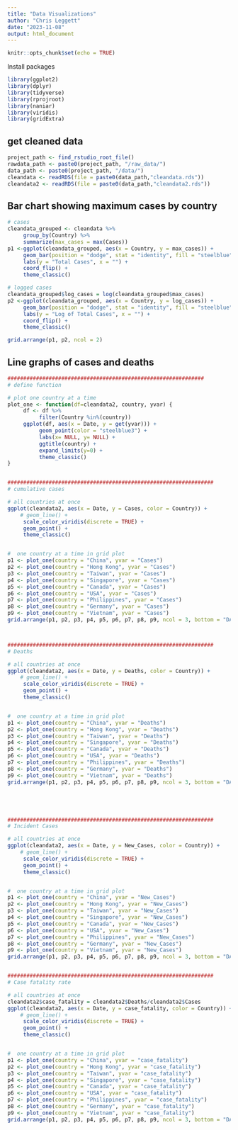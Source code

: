 ```yaml
---
title: "Data Visualizations"
author: "Chris Leggett"
date: "2023-11-08"
output: html_document
---
```


```r
knitr::opts_chunk$set(echo = TRUE)
```

Install packages
```r
library(ggplot2)
library(dplyr)
library(tidyverse)
library(rprojroot)
library(naniar)
library(viridis)
library(gridExtra)
```


## get cleaned data

```r
project_path <- find_rstudio_root_file()
rawdata_path <- paste0(project_path, "/raw_data/")
data_path <- paste0(project_path, "/data/")
cleandata <- readRDS(file = paste0(data_path,"cleandata.rds"))
cleandata2 <- readRDS(file = paste0(data_path,"cleandata2.rds"))
```


## Bar chart showing maximum cases by country
```r
# cases
cleandata_grouped <- cleandata %>%
     group_by(Country) %>%
     summarize(max_cases = max(Cases)) 
p1 <-ggplot(cleandata_grouped, aes(x = Country, y = max_cases)) +
     geom_bar(position = "dodge", stat = "identity", fill = "steelblue") +
     labs(y = "Total Cases", x = "") +
     coord_flip() +
     theme_classic()

# logged cases
cleandata_grouped$log_cases = log(cleandata_grouped$max_cases)
p2 <-ggplot(cleandata_grouped, aes(x = Country, y = log_cases)) +
     geom_bar(position = "dodge", stat = "identity", fill = "steelblue") +
     labs(y = "Log of Total Cases", x = "") +
     coord_flip() +
     theme_classic()

grid.arrange(p1, p2, ncol = 2)

```



## Line graphs of cases and deaths
```r

##############################################################
# define function

# plot one country at a time
plot_one <- function(df=cleandata2, country, yvar) {
     df <- df %>%
          filter(Country %in%(country))
     ggplot(df, aes(x = Date, y = get(yvar))) +
          geom_point(color = "steelblue3") +
          labs(x= NULL, y= NULL) +
          ggtitle(country) +
          expand_limits(y=0) +
          theme_classic()
}


#################################################################
# cumulative cases

# all countries at once
ggplot(cleandata2, aes(x = Date, y = Cases, color = Country)) +
    # geom_line() +
     scale_color_viridis(discrete = TRUE) +
     geom_point() +
     theme_classic()


#  one country at a time in grid plot
p1 <- plot_one(country = "China", yvar = "Cases")
p2 <- plot_one(country = "Hong Kong", yvar = "Cases")
p3 <- plot_one(country = "Taiwan", yvar = "Cases")
p4 <- plot_one(country = "Singapore", yvar = "Cases")
p5 <- plot_one(country = "Canada", yvar = "Cases")
p6 <- plot_one(country = "USA", yvar = "Cases")
p7 <- plot_one(country = "Philippines", yvar = "Cases")
p8 <- plot_one(country = "Germany", yvar = "Cases")
p9 <- plot_one(country = "Vietnam", yvar = "Cases")
grid.arrange(p1, p2, p3, p4, p5, p6, p7, p8, p9, ncol = 3, bottom = "DAILY CUMULATIVE CASES BY COUNTRY")



#################################################################
# Deaths

# all countries at once
ggplot(cleandata2, aes(x = Date, y = Deaths, color = Country)) +
    # geom_line() +
     scale_color_viridis(discrete = TRUE) +
     geom_point() +
     theme_classic()


#  one country at a time in grid plot
p1 <- plot_one(country = "China", yvar = "Deaths")
p2 <- plot_one(country = "Hong Kong", yvar = "Deaths")
p3 <- plot_one(country = "Taiwan", yvar = "Deaths")
p4 <- plot_one(country = "Singapore", yvar = "Deaths")
p5 <- plot_one(country = "Canada", yvar = "Deaths")
p6 <- plot_one(country = "USA", yvar = "Deaths")
p7 <- plot_one(country = "Philippines", yvar = "Deaths")
p8 <- plot_one(country = "Germany", yvar = "Deaths")
p9 <- plot_one(country = "Vietnam", yvar = "Deaths")
grid.arrange(p1, p2, p3, p4, p5, p6, p7, p8, p9, ncol = 3, bottom = "DAILY DEATHS BY COUNTRY")





#################################################################
# Incident Cases

# all countries at once
ggplot(cleandata2, aes(x = Date, y = New_Cases, color = Country)) +
    # geom_line() +
     scale_color_viridis(discrete = TRUE) +
     geom_point() +
     theme_classic()


#  one country at a time in grid plot
p1 <- plot_one(country = "China", yvar = "New_Cases")
p2 <- plot_one(country = "Hong Kong", yvar = "New_Cases")
p3 <- plot_one(country = "Taiwan", yvar = "New_Cases")
p4 <- plot_one(country = "Singapore", yvar = "New_Cases")
p5 <- plot_one(country = "Canada", yvar = "New_Cases")
p6 <- plot_one(country = "USA", yvar = "New_Cases")
p7 <- plot_one(country = "Philippines", yvar = "New_Cases")
p8 <- plot_one(country = "Germany", yvar = "New_Cases")
p9 <- plot_one(country = "Vietnam", yvar = "New_Cases")
grid.arrange(p1, p2, p3, p4, p5, p6, p7, p8, p9, ncol = 3, bottom = "DAILY INCIDENT CASES BY COUNTRY")


#################################################################
# Case fatality rate

# all countries at once
cleandata2$case_fatality = cleandata2$Deaths/cleandata2$Cases
ggplot(cleandata2, aes(x = Date, y = case_fatality, color = Country)) +
    # geom_line() +
     scale_color_viridis(discrete = TRUE) +
     geom_point() +
     theme_classic()


#  one country at a time in grid plot
p1 <- plot_one(country = "China", yvar = "case_fatality")
p2 <- plot_one(country = "Hong Kong", yvar = "case_fatality")
p3 <- plot_one(country = "Taiwan", yvar = "case_fatality")
p4 <- plot_one(country = "Singapore", yvar = "case_fatality")
p5 <- plot_one(country = "Canada", yvar = "case_fatality")
p6 <- plot_one(country = "USA", yvar = "case_fatality")
p7 <- plot_one(country = "Philippines", yvar = "case_fatality")
p8 <- plot_one(country = "Germany", yvar = "case_fatality")
p9 <- plot_one(country = "Vietnam", yvar = "case_fatality")
grid.arrange(p1, p2, p3, p4, p5, p6, p7, p8, p9, ncol = 3, bottom = "DAILY CASE FATALITY BY COUNTRY")
```






